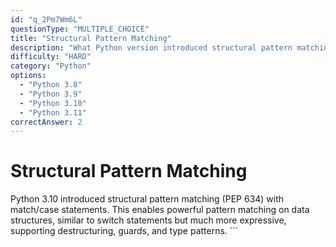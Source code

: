 ```yaml
---
id: "q_2Pm7Wm6L"
questionType: "MULTIPLE_CHOICE"
title: "Structural Pattern Matching"
description: "What Python version introduced structural pattern matching (match/case statements)?"
difficulty: "HARD"
category: "Python"
options:
  - "Python 3.8"
  - "Python 3.9"
  - "Python 3.10"
  - "Python 3.11"
correctAnswer: 2
---
```


# Structural Pattern Matching

Python 3.10 introduced structural pattern matching (PEP 634) with match/case statements. This enables powerful pattern matching on data structures, similar to switch statements but much more expressive, supporting destructuring, guards, and type patterns.
\`\`\`
